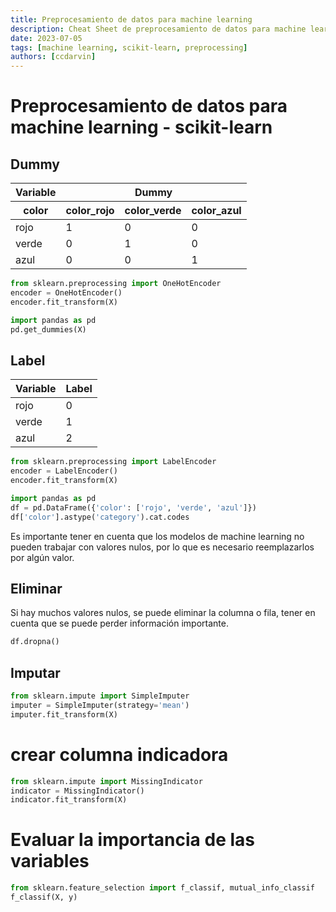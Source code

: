 ```yaml
---
title: Preprocesamiento de datos para machine learning
description: Cheat Sheet de preprocesamiento de datos para machine learning con scikit-learn
date: 2023-07-05
tags: [machine learning, scikit-learn, preprocessing]
authors: [ccdarvin]
---
```


# Preprocesamiento de datos para machine learning - scikit-learn


<CheatSheet header="Encoder data">

## Dummy 

<table>
    <thead>
        <tr>
            <th>Variable</th>
            <th colspan="3">Dummy</th>
        </tr>
        <tr>
            <th>color</th>
            <th>color_rojo</th>
            <th>color_verde</th>
            <th>color_azul</th>
        </tr>
    </thead>
    <tbody>
        <tr>
            <td>rojo</td>
            <td>1</td>
            <td>0</td>
            <td>0</td>
        </tr>
        <tr>
            <td>verde</td>
            <td>0</td>
            <td>1</td>
            <td>0</td>
        </tr>
        <tr>
            <td>azul</td>
            <td>0</td>
            <td>0</td>
            <td>1</td>
        </tr>
    </tbody>
</table>

```python
from sklearn.preprocessing import OneHotEncoder
encoder = OneHotEncoder()
encoder.fit_transform(X)
```

```python
import pandas as pd
pd.get_dummies(X)
```

## Label

<table>
    <thead>
        <tr>
            <th>Variable</th>
            <th>Label</th>
        </tr>
    </thead>
    <tbody>
        <tr>
            <td>rojo</td>
            <td>0</td>
        </tr>
        <tr>
            <td>verde</td>
            <td>1</td>
        </tr>
        <tr>
            <td>azul</td>
            <td>2</td>
        </tr>
    </tbody>
</table>
    
```python
from sklearn.preprocessing import LabelEncoder
encoder = LabelEncoder()
encoder.fit_transform(X)
```

```python
import pandas as pd
df = pd.DataFrame({'color': ['rojo', 'verde', 'azul']})
df['color'].astype('category').cat.codes
```

</CheatSheet>

<CheatSheet header="Missing data">
Es importante tener en cuenta que los modelos de machine learning no pueden trabajar con valores nulos, por lo que es necesario reemplazarlos por algún valor.

## Eliminar

Si hay muchos valores nulos, se puede eliminar la columna o fila, tener en cuenta que se puede perder información importante.

```python
df.dropna()
```

## Imputar

```python
from sklearn.impute import SimpleImputer
imputer = SimpleImputer(strategy='mean')
imputer.fit_transform(X)
```

# crear columna indicadora

```python
from sklearn.impute import MissingIndicator
indicator = MissingIndicator()
indicator.fit_transform(X)
```

# Evaluar la importancia de las variables

```python
from sklearn.feature_selection import f_classif, mutual_info_classif
f_classif(X, y)
```

</CheatSheet>


